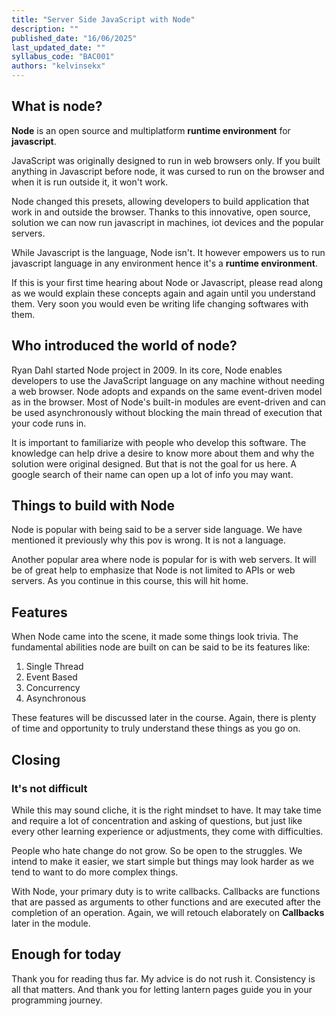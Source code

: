 ```yaml
---
title: "Server Side JavaScript with Node"
description: ""
published_date: "16/06/2025"
last_updated_date: ""
syllabus_code: "BAC001"
authors: "kelvinsekx"
---
```


## What is node?

**Node** is an open source and multiplatform **runtime environment** for **javascript**.

JavaScript was originally designed to run in web browsers only. If you built anything in Javascript before node, it was cursed to run on the browser and when it is run outside it, it won't work.

Node changed this presets, allowing developers to build application that work in and outside the browser. Thanks to this innovative, open source, solution we can now run javascript in machines, iot devices and the popular servers.

While Javascript is the language, Node isn't. It however empowers us to run javascript language in any environment hence it's a **runtime environment**.

<AsideNote>
  If this is your first time hearing about Node or Javascript, please read along
  as we would explain these concepts again and again until you understand them.
  Very soon you would even be writing life changing softwares with them.
</AsideNote>

## Who introduced the world of node?

Ryan Dahl started Node project in 2009. In its core, Node enables developers to use the JavaScript language on any machine without needing a web browser. Node adopts and expands on the same event-driven model as in the browser. Most of Node's built-in modules are event-driven and can be used asynchronously without blocking the main thread of execution that your code runs in.

It is important to familiarize with people who develop this software. The knowledge can help drive a desire to know more about them and why the solution were original designed. But that is not the goal for us here. A google search of their name can open up a lot of info you may want.

## Things to build with Node

Node is popular with being said to be a server side language. We have mentioned it previously why this pov is wrong. It is not a language.

Another popular area where node is popular for is with web servers. It will be of great help to emphasize that Node is not limited to APIs or web servers. As you continue in this course, this will hit home.

## Features

When Node came into the scene, it made some things look trivia. The fundamental abilities node are built on can be said to be its features like:

1. Single Thread
2. Event Based
3. Concurrency
4. Asynchronous

These features will be discussed later in the course. Again, there is plenty of time and opportunity to truly understand these things as you go on.

## Closing

### It's not difficult

While this may sound cliche, it is the right mindset to have. It may take time and require a lot of concentration and asking of questions, but just like every other learning experience or adjustments, they come with difficulties.

People who hate change do not grow. So be open to the struggles. We intend to make it easier, we start simple but things may look harder as we tend to want to do more complex things.

With Node, your primary duty is to write callbacks.
Callbacks are functions that are passed as arguments to other functions and are executed after the completion of an operation. Again, we will retouch elaborately on **Callbacks** later in the module.

## Enough for today

Thank you for reading thus far. My advice is do not rush it. Consistency is all that matters. And thank you for letting lantern pages guide you in your programming journey.
